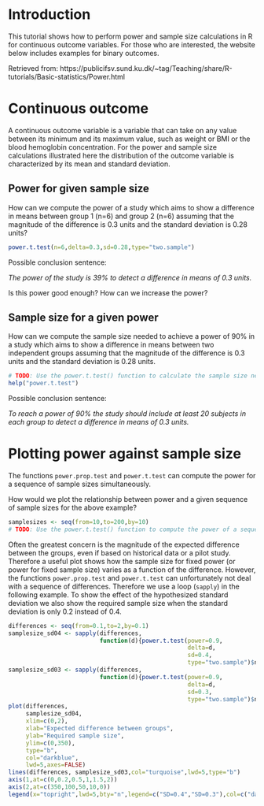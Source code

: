 # Introduction

This tutorial shows how to perform power and sample size calculations
in R for continuous outcome variables. For those who are interested, the website below includes examples
for binary outcomes.

Retrieved from: https://publicifsv.sund.ku.dk/~tag/Teaching/share/R-tutorials/Basic-statistics/Power.html

# Continuous outcome

A continuous outcome variable is a variable that can take on any value
between its minimum and its maximum value, such as weight or BMI or
the blood hemoglobin concentration. For the power and sample size
calculations illustrated here the distribution of the outcome variable
is characterized by its mean and standard deviation.

## Power for given sample size

How can we compute the power of a study which aims to show a difference
in means between group 1 (n=6) and group 2 (n=6) assuming that the
magnitude of the difference is 0.3 units and the standard deviation is
0.28 units?

```r
power.t.test(n=6,delta=0.3,sd=0.28,type="two.sample") 
```

Possible conclusion sentence: 

*The power of the study is 39% to detect a difference in means of 0.3 units.*

Is this power good enough? How can we increase the power?

## Sample size for a given power

How can we compute the sample size needed to achieve a power of 90% in a
study which aims to show a difference in means between two independent
groups assuming that the magnitude of the difference is 0.3 units and
the standard deviation is 0.28 units.

```r
# TODO: Use the power.t.test() function to calculate the sample size needed to achieve a power of 90%, assuming that the magnitude of the difference is 0.3 units and the standard deviation is 0.28 units.
help("power.t.test")
```

Possible conclusion sentence: 

*To reach a power of 90% the study should include at least 20 subjects in each group to detect a difference in means of 0.3 units.*

# Plotting power against sample size

The functions `power.prop.test` and `power.t.test` can compute the
power for a sequence of sample sizes simultaneously.

How would we plot the relationship between power and a given sequence of sample sizes for the above example?

```r
samplesizes <- seq(from=10,to=200,by=10)
# TODO: Use the power.t.test() function to compute the power of a sequence of sample sizes. Assume that the magnitude of difference is 0.3 unites and the standard deviation is 0.28 units. Then, use the plot() function to plot that relationship.
```

Often the greatest concern is the magnitude of the expected difference
between the groups, even if based on historical data or a pilot
study. Therefore a useful plot shows how the sample size for fixed
power (or power for fixed sample size) varies as a function of the
difference. However, the functions `power.prop.test` and
`power.t.test` can unfortunately not deal with a sequence of
differences. Therefore we use a loop (`sapply`) in the following
example. To show the effect of the hypothesized standard deviation we
also show the required sample size when the standard deviation is
only 0.2 instead of 0.4.

```r
differences <- seq(from=0.1,to=2,by=0.1)
samplesize_sd04 <- sapply(differences,
                          function(d){power.t.test(power=0.9,
                                                   delta=d,
                                                   sd=0.4,
                                                   type="two.sample")$n})
samplesize_sd03 <- sapply(differences,
                          function(d){power.t.test(power=0.9,
                                                   delta=d,
                                                   sd=0.3,
                                                   type="two.sample")$n})
plot(differences,
     samplesize_sd04,
     xlim=c(0,2),
     xlab="Expected difference between groups",
     ylab="Required sample size",
     ylim=c(0,350),
     type="b",
     col="darkblue",
     lwd=5,axes=FALSE)
lines(differences, samplesize_sd03,col="turquoise",lwd=5,type="b")
axis(1,at=c(0,0.2,0.5,1,1.5,2))
axis(2,at=c(350,100,50,10,0))
legend(x="topright",lwd=5,bty="n",legend=c("SD=0.4","SD=0.3"),col=c("darkblue","turquoise")) 
```
